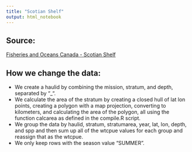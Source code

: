 ```yaml
---
title: "Scotian Shelf"
output: html_notebook
---
```


## Source:
[Fisheries and Oceans Canada - Scotian Shelf](https://www.dfo-mpo.gc.ca/oceans/index-eng.html)  

## How we change the data:  
- We create a haulid by combining the mission, stratum, and depth, separated by "_".  
- We calculate the area of the stratum by creating a closed hull of lat lon points, creating a polygon with a map projection, converting to kilometers, and calculating the area of the polygon, all using the function calcarea as defined in the compile.R script.  
- We group the data by haulid, stratum, stratumarea, year, lat, lon, depth,  and spp and then sum up all of the wtcpue values for each group and reassign that as the wtcpue.
- We only keep rows with the season value "SUMMER".

